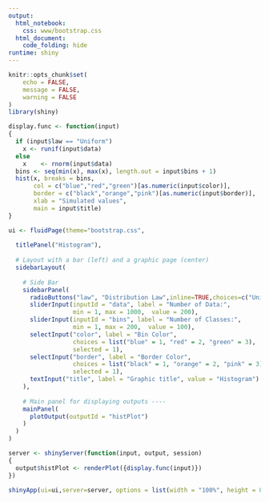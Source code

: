 ```yaml
---
output:
  html_notebook: 
    css: www/bootstrap.css
  html_document:
    code_folding: hide
runtime: shiny
---
```


```r
knitr::opts_chunk$set(
	echo = FALSE,
	message = FALSE,
	warning = FALSE
)
library(shiny)
```

```r
display.func <- function(input)
{
  if (input$law == "Uniform") 
    x <- runif(input$data)
  else
    x    <- rnorm(input$data)
  bins <- seq(min(x), max(x), length.out = input$bins + 1)
  hist(x, breaks = bins, 
       col = c("blue","red","green")[as.numeric(input$color)],
       border = c("black","orange","pink")[as.numeric(input$border)],
       xlab = "Simulated values",
       main = input$title)
}
```

```r
ui <- fluidPage(theme="bootstrap.css",
                
  titlePanel("Histogram"),
  
  # Layout with a bar (left) and a graphic page (center)
  sidebarLayout(
    
    # Side Bar
    sidebarPanel(
      radioButtons("law", "Distribution Law",inline=TRUE,choices=c("Uniform","Normal")),
      sliderInput(inputId = "data", label = "Number of Data:", 
                  min = 1, max = 1000,  value = 200),
      sliderInput(inputId = "bins", label = "Number of Classes:", 
                  min = 1, max = 200,  value = 100),
      selectInput("color", label = "Bin Color", 
                  choices = list("blue" = 1, "red" = 2, "green" = 3), 
                  selected = 1),
      selectInput("border", label = "Border Color", 
                  choices = list("black" = 1, "orange" = 2, "pink" = 3), 
                  selected = 1),
      textInput("title", label = "Graphic title", value = "Histogram")
    ),
    
    # Main panel for displaying outputs ----
    mainPanel(
      plotOutput(outputId = "histPlot")
    )
  )
)
```


```r
server <- shinyServer(function(input, output, session) 
{
  output$histPlot <- renderPlot({display.func(input)})
})
```

```r
shinyApp(ui=ui,server=server, options = list(width = "100%", height = 800))
```
